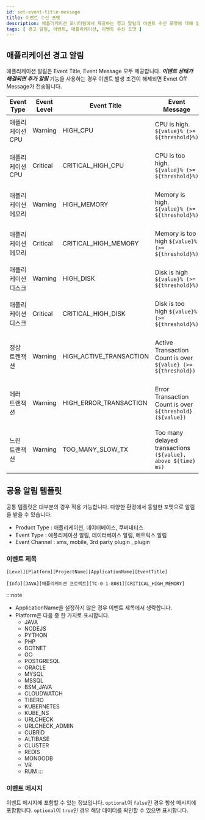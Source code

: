 ```yaml
---
id: set-event-title-message
title: 이벤트 수신 포맷
description: 애플리케이션 모니터링에서 제공하는 경고 알림의 이벤트 수신 포맷에 대해 알아봅니다.
tags: [ 경고 알림, 이벤트, 애플리케이션, 이벤트 수신 포맷 ]
---
```


## 애플리케이션 경고 알림

애플리케이션 알림은 Event Title, Event Message 모두 제공합니다. ***이벤트 상태가 해결되면 추가 알림*** 기능을 사용하는 경우 이벤트 발생 조건이 해제되면 Evnet Off Message가 전송됩니다.

| Event Type | Event Level | Event Title | Event Message | Event Off Message |
| ---------- | ----------- | ----------- | ------------- | ----------------- |
|애플리케이션 CPU|Warning|HIGH_CPU|CPU is high. `${value}% (>= ${threshold}%)`|RECOVERED: CPU is high. less than `${threshold}%`|
|애플리케이션 CPU|Critical|CRITICAL_HIGH_CPU|CPU is too high. `${value}% (>= ${threshold}%)`|RECOVERED: CPU is too high. less than `${threshold}%`|
|애플리케이션 메모리|Warning|HIGH_MEMORY|Memory is high. `${value}% (>= ${threshold}%)`|RECOVERED: Memory is high. less than `${threshold}%`|
|애플리케이션 메모리|Critical|CRITICAL_HIGH_MEMORY|Memory is too high `${value}% (>= ${threshold}%)`|RECOVERED: Memory is too high. less than `${threshold}%`|
|애플리케이션 디스크|Warning|HIGH_DISK|Disk is high `${value}% (>= ${threshold}%)`|RECOVERED: Disk id high. less than `${threshold}%`|
|애플리케이션 디스크|Critical|CRITICAL_HIGH_DISK|Disk is too high `${value}% (>= ${threshold}%)`|RECOVERED: Disk is too highf. less than `${threshold}%`|
|정상 트랜잭션|Warning|HIGH_ACTIVE_TRANSACTION|Active Transaction Count is over `${value} (>= ${threshold})`|RECOVERED: Active Transaction Count is less than `${threshold}`|
|에러 트랜잭션|Warning|HIGH_ERROR_TRANSACTION|Error Transaction Count is over `${threshold} (${value})`|RECOVERED: Error Transaction Count is less than `${threshold}`|
|느린 트랜잭션|Warning|TOO_MANY_SLOW_TX|Too many delayed transactions `(${value}, above ${time} ms)`|RECOVERED: Too many delayed transactions. less than `${threshold}`|

## 공용 알림 템플릿

공통 템플릿은 대부분의 경우 적용 가능합니다. 다양한 환경에서 동일한 포멧으로 알림을 받을 수 있습니다.

- Product Type : 애플리케이션, 데이터베이스, 쿠버네티스
- Event Type : 애플리케이션 알림, 데이터베이스 알림, 메트릭스 알림
- Event Channel : sms, mobile, 3rd party plugin , plugin

### 이벤트 제목

```text title='이벤트 제목 포맷'
[Level][Platform][ProjectName][ApplicationName][EventTitle]
```

```text title='이벤트 제목 예시'
[Info][JAVA][애플리케이션 프로젝트][TC-0-1-8081][CRITICAL_HIGH_MEMORY]
```

:::note
* ApplicationName을 설정하지 않은 경우 이벤트 제목에서 생략합니다.
* Platform은 다음 중 한 가지로 표시합니다.
  * JAVA
  * NODEJS 
  * PYTHON
  * PHP
  * DOTNET
  * GO
  * POSTGRESQL
  * ORACLE
  * MYSQL
  * MSSQL
  * BSM_JAVA
  * CLOUDWATCH
  * TIBERO
  * KUBERNETES
  * KUBE_NS
  * URLCHECK
  * URLCHECK_ADMIN
  * CUBRID
  * ALTIBASE
  * CLUSTER
  * REDIS
  * MONGODB
  * VR
  * RUM
:::

### 이벤트 메시지

이벤트 메시지에 포함할 수 있는 정보입니다. `optional`이 `false`인 경우 항상 메시지에 포함합니다. `optional`이 `true`인 경우 해당 데이터를 확인할 수 있으면 표시합니다.

